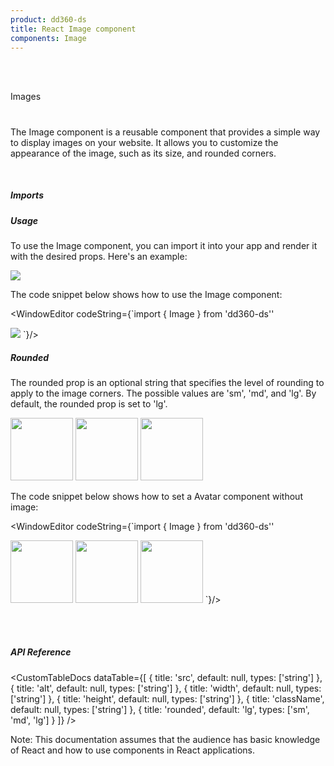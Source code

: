 ```yaml
---
product: dd360-ds
title: React Image component
components: Image
---
```


<br />
<br />

<Label>Images</Label>

# <HeaderDocCustom title="Image" pathUrl="images-image--circle" />

The Image component is a reusable component that provides a simple way to
display images on your website. It allows you to customize the appearance of the
image, such as its size, and rounded corners.

<br />

##### <span name="floating-nav">Imports</span>

<WindowEditor codeString="import { Image } from 'dd360-ds'" />

##### <span name="floating-nav">Usage</span>

To use the Image component, you can import it into your app and render it with
the desired props. Here's an example:

<Playground>
  <Image src="https://picsum.photos/200/300?grayscale" />
</Playground>

The code snippet below shows how to use the Image component:

<WindowEditor
    codeString={`import { Image } from 'dd360-ds''

<Image src="https://picsum.photos/200/300?grayscale" />
`}/>

<br />

##### <span name="floating-nav">Rounded</span>

The rounded prop is an optional string that specifies the level of rounding to
apply to the image corners. The possible values are 'sm', 'md', and 'lg'. By
default, the rounded prop is set to 'lg'.

<Playground className="flex gap-2">
  <Image
    src="https://picsum.photos/100?grayscale"
    width="100px"
    height="100px"
    rounded="sm"
  />
  <Image
    src="https://picsum.photos/100?grayscale"
    width="100px"
    height="100px"
    rounded="md"
  />
  <Image
    src="https://picsum.photos/100?grayscale"
    width="100px"
    height="100px"
    rounded="lg"
  />
</Playground>

The code snippet below shows how to set a Avatar component without image:

<WindowEditor
    codeString={`import { Image } from 'dd360-ds''

<Image
  src="https://picsum.photos/100?grayscale"
  width="100px"
  height="100px"
  rounded="sm"
/>
<Image
  src="https://picsum.photos/100?grayscale"
  width="100px"
  height="100px"
  rounded="md"
/>
<Image
  src="https://picsum.photos/100?grayscale"
  width="100px"
  height="100px"
  rounded="lg"
/>
`}/>

<br />
<br />

##### <span name="floating-nav">API Reference</span>

<CustomTableDocs
  dataTable={[
    { title: 'src', default: null, types: ['string'] },
    { title: 'alt', default: null, types: ['string'] },
    { title: 'width', default: null, types: ['string'] },
    { title: 'height', default: null, types: ['string'] },
    { title: 'className', default: null, types: ['string'] },
    { title: 'rounded', default: 'lg', types: ['sm', 'md', 'lg'] }
  ]}
/>

Note: This documentation assumes that the audience has basic knowledge of React
and how to use components in React applications.

<BackAndForwardController />